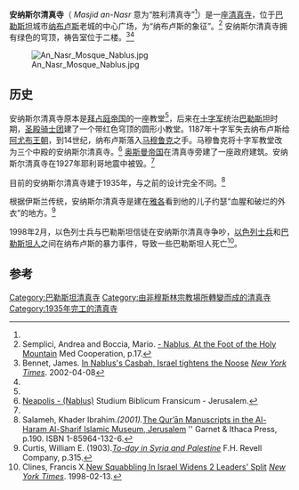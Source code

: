 {{Infobox religious building
|image=An-Nasr Mosque3.jpg
|image_size=
|building_name=安纳斯尔清真寺
|location={{flagicon|State of Palestine}} [[纳布卢斯|纳布卢斯]]
|district=老城
|religious_affiliation=[[伊斯兰教|伊斯兰教]]
|architecture_type=清真寺
|year_completed=1935年
|dome_quantity=1
|minaret_quantity=1
}}
'''安纳斯尔清真寺'''（{{lang-ar|مسجد النصر}} ''Masjid an-Nasr'' 意为“胜利清真寺”<ref name="Bennet"/>）是一座[[清真寺|清真寺]]，位于[[巴勒斯坦|巴勒斯坦]]城市[[纳布卢斯|纳布卢斯]]老城的中心广场，为“纳布卢斯的象征”。<ref name="Semplici">Semplici, Andrea and Boccia, Mario. [http://www.ucodep.org/index.php?option=com_docman&task=doc_download&gid=631&Itemid=90 - Nablus, At the Foot of the Holy Mountain] {{Wayback|url=http://www.ucodep.org/index.php?option=com_docman&task=doc_download&gid=631&Itemid=90 |date=20170708122053 }} Med Cooperation, p.17.</ref> 安纳斯尔清真寺拥有绿色的穹顶，祷告室位于二楼。<ref name="Bennet">Bennet, James. [http://query.nytimes.com/gst/fullpage.html?res=9403E1D8123DF93BA35757C0A9649C8B63&sec=&spon=&pagewanted=all In Nablus's Casbah, Israel tightens the Noose] ''[[New_York_Times|New York Times]]''. 2002-04-08</ref><ref name="Semplici"/>

[[File:An_Nasr_Mosque_Nablus.jpg|thumb]]

==历史==
安纳斯尔清真寺原本是[[拜占庭帝国|拜占庭帝国]]的一座教堂<ref name="Salameh"/>，后来在[[十字军|十字军]]统治[[巴勒斯坦|巴勒斯坦]]时期，[[圣殿骑士团|圣殿骑士团]]建了一个带红色穹顶的圆形小教堂。1187年十字军失去纳布卢斯给[[阿尤布王朝|阿尤布王朝]]，到14世纪，纳布卢斯落入[[马穆鲁克|马穆鲁克]]之手。马穆鲁克将十字军教堂改为三个中殿的安纳斯尔清真寺。<ref>[http://www.christusrex.org/www1/ofm/mad/discussion/035discuss.html Neapolis - (Nablus)] {{Wayback|url=http://www.christusrex.org/www1/ofm/mad/discussion/035discuss.html |date=20161012093252 }} Studium Biblicum Fransicum - Jerusalem.</ref> [[奥斯曼帝国|奥斯曼帝国]]在清真寺旁建了一座政府建筑。安纳斯尔清真寺在1927年耶利哥地震中被毁。<ref name="Salameh"/>

目前的安纳斯尔清真寺建于1935年，与之前的设计完全不同。<ref name="Salameh">Salameh, Khader Ibrahim.'' (2001). ''[http://books.google.com/books?id=vckRtGOVf3YC&pg=PT203&lpg=PT203&dq=Nasr+Mosque+Nablus&source=web&ots=FXbgT-NwJx&sig=HF7_K57rexh6NKiJVntL-mUlmHc&hl=en&sa=X&oi=book_result&resnum=10&ct=result The Qurʼān Manuscripts in the Al-Haram Al-Sharif Islamic Museum, Jerusalem] {{Wayback|url=http://books.google.com/books?id=vckRtGOVf3YC&pg=PT203&lpg=PT203&dq=Nasr+Mosque+Nablus&source=web&ots=FXbgT-NwJx&sig=HF7_K57rexh6NKiJVntL-mUlmHc&hl=en&sa=X&oi=book_result&resnum=10&ct=result |date=20140307171902 }}'' Garnet & Ithaca Press, p.190. ISBN 1-85964-132-6.</ref> 

根据伊斯兰传统，安纳斯尔清真寺是建在[[雅各|雅各]]看到他的儿子约瑟“血腥和破烂的外衣”的地方。<ref>Curtis, William E. (1903).''[http://books.google.com/books?id=PKwLAAAAYAAJ&pg=PA315&dq=Nasr+Mosque+Nablus#PPA315,M1 To-day in Syria and Palestine]'' F.H. Revell Company, p.315.</ref> 

1998年2月，以色列士兵与巴勒斯坦信徒在安纳斯尔清真寺争吵，[[以色列国防军|以色列士兵]]和[[巴勒斯坦人|巴勒斯坦人]]之间在纳布卢斯的暴力事件，导致一些巴勒斯坦人死亡<ref>Clines, Francis X.[http://query.nytimes.com/gst/fullpage.html?res=940DE3D8113CF930A25751C0A96E948260 New Squabbling In Israel Widens 2 Leaders' Split] ''[[New_York_Times|New York Times]]''. 1998-02-13.</ref>。

==参考==
{{reflist}}
{{coord|32.2189|35.2614|display=title|type:landmark_region:IL}}

[[Category:巴勒斯坦清真寺|Category:巴勒斯坦清真寺]]
[[Category:由非穆斯林宗教場所轉變而成的清真寺|Category:由非穆斯林宗教場所轉變而成的清真寺]]
[[Category:1935年完工的清真寺|Category:1935年完工的清真寺]]
